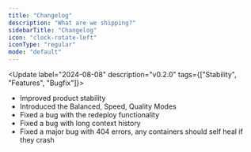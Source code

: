 ```yaml
---
title: "Changelog"
description: "What are we shipping?"
sidebarTitle: "Changelog"
icon: "clock-rotate-left"
iconType: "regular"
mode: "default"
---
```


<Update label="2024-08-08" description="v0.2.0" tags={["Stability", "Features", "Bugfix"]}>
  - Improved product stability
  - Introduced the Balanced, Speed, Quality Modes
  - Fixed a bug with the redeploy functionality
  - Fixed a bug with long context history
  - Fixed a major bug with 404 errors, any containers should self heal if they crash
</Update>
